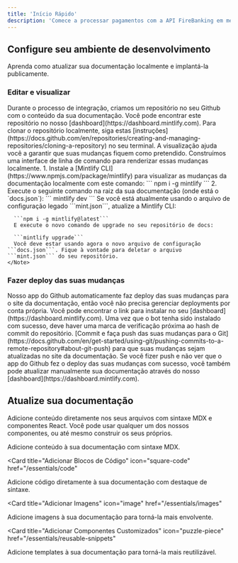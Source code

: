 ```yaml
---
title: 'Início Rápido'
description: 'Comece a processar pagamentos com a API FireBanking em menos de 5 minutos'
---
```


## Configure seu ambiente de desenvolvimento

Aprenda como atualizar sua documentação localmente e implantá-la publicamente.

### Editar e visualizar

<AccordionGroup>
  <Accordion icon="github" title="Clone sua documentação localmente">
    Durante o processo de integração, criamos um repositório no seu Github com
    o conteúdo da sua documentação. Você pode encontrar este repositório no nosso
    [dashboard](https://dashboard.mintlify.com). Para clonar o repositório
    localmente, siga estas
    [instruções](https://docs.github.com/en/repositories/creating-and-managing-repositories/cloning-a-repository)
    no seu terminal.
  </Accordion>
  <Accordion icon="rectangle-terminal" title="Visualizar mudanças">
    A visualização ajuda você a garantir que suas mudanças fiquem como pretendido. Construímos uma
    interface de linha de comando para renderizar essas mudanças localmente. 
    1. Instale a
    [Mintlify CLI](https://www.npmjs.com/package/mintlify) para visualizar as
    mudanças da documentação localmente com este comando: ``` npm i -g mintlify ```
    2. Execute o seguinte comando na raiz da sua documentação (onde
    está o `docs.json`): ``` mintlify dev ```
    <Note>
      Se você está atualmente usando o arquivo de configuração legado ```mint.json```, atualize a Mintlify CLI:


      ```npm i -g mintlify@latest```
      E execute o novo comando de upgrade no seu repositório de docs:

      ```mintlify upgrade```
      Você deve estar usando agora o novo arquivo de configuração ```docs.json```. Fique à vontade para deletar o arquivo ```mint.json``` do seu repositório.
    </Note>
  </Accordion>
</AccordionGroup>

### Fazer deploy das suas mudanças

<AccordionGroup>

<Accordion icon="message-bot" title="Instalar nosso app do Github">
  Nosso app do Github automaticamente faz deploy das suas mudanças para o site da documentação, então você
  não precisa gerenciar deployments por conta própria. Você pode encontrar o link para instalar no
  seu [dashboard](https://dashboard.mintlify.com). Uma vez que o bot tenha sido
  instalado com sucesso, deve haver uma marca de verificação próxima ao hash de commit
  do repositório.
</Accordion>
<Accordion icon="rocket" title="Push suas mudanças">
  [Commit e faça push das suas mudanças para o
  Git](https://docs.github.com/en/get-started/using-git/pushing-commits-to-a-remote-repository#about-git-push)
  para que suas mudanças sejam atualizadas no site da documentação. Se você fizer push e não ver que
  o app do Github fez o deploy das suas mudanças com sucesso, você também pode atualizar manualmente
  sua documentação através do nosso [dashboard](https://dashboard.mintlify.com).
</Accordion>

</AccordionGroup>

## Atualize sua documentação

Adicione conteúdo diretamente nos seus arquivos com sintaxe MDX e componentes React. Você pode usar qualquer um dos nossos componentes, ou até mesmo construir os seus próprios.

<CardGroup>

<Card title="Adicionar Conteúdo com MDX" icon="file" href="/essentials/markdown">
  Adicione conteúdo à sua documentação com sintaxe MDX.
</Card>

<Card
  title="Adicionar Blocos de Código"
  icon="square-code"
  href="/essentials/code"
>
  Adicione código diretamente à sua documentação com destaque de sintaxe.
</Card>

<Card
  title="Adicionar Imagens"
  icon="image"
  href="/essentials/images"
>
  Adicione imagens à sua documentação para torná-la mais envolvente.
</Card>

<Card
  title="Adicionar Componentes Customizados"
  icon="puzzle-piece"
  href="/essentials/reusable-snippets"
>
  Adicione templates à sua documentação para torná-la mais reutilizável.
</Card>

</CardGroup>
